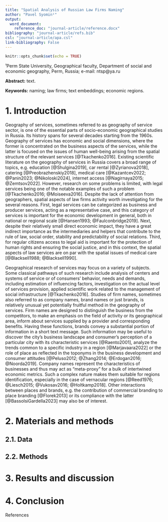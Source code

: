 ```yaml
---
title: "Spatial Analysis of Russian Law Firms Naming"
author: "Pavel Syomin¹"
output:
  word_document:
    reference_doc: "journal-article/reference.docx"
bibliography: "journal-article/refs.bib"
csl: "journal-article/apa.csl"
link-bibliography: False  
---
```


```r
knitr::opts_chunk$set(echo = TRUE)
```

<div custom-style="Affiliation">

¹Perm State University, Geographical faculty, Department of social and economic geography, Perm, Russia; e-mail: ntsp\@ya.ru

</div>

<div custom-style="Abstract">

**Abstract:** text.

</div>

<div custom-style="Keywords">

**Keywords:** naming; law firms; text embeddings; economic regions. 
</div>

# 1. Introduction

Geography of services, sometimes referred to as geography of service sector, is one of the essential parts of socio-economic geographical studies in Russia. Its history spans for several decades starting from the 1960s. Geography of services has economic and social dimensions, where the former is concentrated on the business aspects of the services, while the latter is focused on the issues of human well-being arising from the spatial structure of the relevant services [@Tkachenko2016]. Existing scientific literature on the geography of services in Russia covers a broad range of topics, e.g. education [@Shulgina2019], car rental [@Zyrianova2018], catering [@Preobrazhenskiy2018], medical care [@Kazantcev2022; @Panin2023; @Nikoloski2024], internet access [@Nagirnaya2015; @Zemtsov2022]. However, research on some problems is limited, with legal services being one of the notable examples of such a problem [@Tkachenko2016; @Moiseeva2016]. Despite the lack of attention from geographers, spatial aspects of law firms activity worth investigating for the several reasons. First, legal services can be categorized as business and producer services, acting as a representative case, and this category of services is important for the economic development in general, both in national or regional scale [@Hansen1993; @Faulconbridge2019]. Next, despite their relatively small direct economic impact, they have a great indirect importance as the intermediaries and helpers that contribute to the rule of law, social order, stability and predictability of social relations. Third, for regular citizens access to legal aid is important for the protection of human rights and ensuring the social justice, and in this context, the spatial aspects of law services are on par with the spatial issues of medical care [@Blacksell1988; @Blacksell1990].

Geographical research of services may focus on a variety of subjects. Some classical pathways of such research include analysis of centers and systems of service or of consumers' behavior, needs and demands, including estimation of influencing factors, investigation on the actual level of services provision, applied scientific work related to the management of social infrastructure [@Tkachenko2016]. Studies of firm names, sometimes also referred to as company names, brand names or just brands, is relatively unusual yet potentially fruitful method in the geography of services. Firm names are designed to distinguish the business from the competitors, to make an emphasis on the field of activity or its geographical area, inform about services supplied by a provider and corresponding benefits. Having these functions, brands convey a substantial portion of information in a short text message. Such information may be useful to discover the city's business landscape and consumer's perception of a particular city with its characteristic services [@Raento2001], analyze the trends common to a specific industry in a region [@Marjavaara2022] or the role of place as reflected in the toponyms in the business development and consumer attitudes [@Peluso2012; @Zhang2014; @Erdogan2016; @Noorda2019]. Company names represent the characteristics of businesses and thus may act as “meta-proxy” for a bulk of intertwined economic metrics. Such a complex nature makes them suitable for regions identification, especially in the case of vernacular regions [@Reed1976; @Liesch2015; @Vukosav2016; @Holtkamp2018]. Other interactions between places and brands, e.g. the contribution of commercial branding to place branding [@Florek2013] or its compliance with the latter [@BassolsiGardella2023] may also be of interest.



# 2. Materials and methods

## 2.1. Data

## 2.2. Methods

# 3. Results and discussion

# 4. Conclusion

<div custom-style="References-title">References</div>

<div id="refs"></div>


